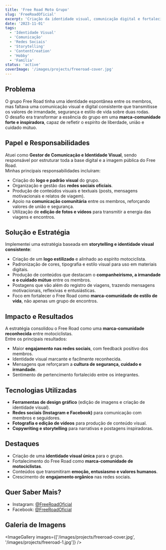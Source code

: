 ```yaml
---
title: 'Free Road Moto Grupo'
slug: 'FreeRoadOficial'
excerpt: 'Criação da identidade visual, comunicação digital e fortalecimento da comunidade de motociclistas Free Road.'
date: '2023-11-01'
tags:
  - 'Identidade Visual'
  - 'Comunicação'
  - 'Redes Sociais'
  - 'Storytelling'
  - 'ContentCreation'
  - 'Hobby'
  - 'Família'
status: 'active'
coverImage: '/images/projects/freeroad-cover.jpg'
---
```


## Problema

O grupo Free Road tinha uma identidade espontânea entre os membros, mas faltava uma comunicação visual e digital consistente que transmitisse os valores de irmandade, segurança e estilo de vida sobre duas rodas.  
O desafio era transformar a essência do grupo em uma **marca-comunidade forte e inspiradora**, capaz de refletir o espírito de liberdade, união e cuidado mútuo.

## Papel e Responsabilidades

Atuei como **Gestor de Comunicação e Identidade Visual**, sendo responsável por estruturar toda a base digital e a imagem pública do Free Road.  
Minhas principais responsabilidades incluíram:

- Criação do **logo e padrão visual** do grupo.
- Organização e gestão das **redes sociais oficiais**.
- Produção de conteúdos visuais e textuais (posts, mensagens motivacionais e relatos de viagem).
- Apoio na **comunicação comunitária** entre os membros, reforçando valores de união e segurança.
- Utilização de **edição de fotos e vídeos** para transmitir a energia das viagens e encontros.

## Solução e Estratégia

Implementei uma estratégia baseada em **storytelling e identidade visual consistente**:

- Criação de um **logo estilizado** e alinhado ao espírito motociclista.
- Padronização de cores, tipografia e estilo visual para uso em materiais digitais.
- Produção de conteúdos que destacam o **companheirismo, a irmandade e o cuidado mútuo** entre os membros.
- Postagens que vão além do registro de viagens, trazendo mensagens motivacionais, reflexivas e entusiásticas.
- Foco em fortalecer o Free Road como **marca-comunidade de estilo de vida**, não apenas um grupo de encontros.

## Impacto e Resultados

A estratégia consolidou o Free Road como uma **marca-comunidade reconhecida** entre motociclistas.  
Entre os principais resultados:

- Maior **engajamento nas redes sociais**, com feedback positivo dos membros.
- Identidade visual marcante e facilmente reconhecida.
- Mensagens que reforçaram a **cultura de segurança, cuidado e irmandade**.
- Sentimento de pertencimento fortalecido entre os integrantes.

## Tecnologias Utilizadas

- **Ferramentas de design gráfico** (edição de imagens e criação de identidade visual).
- **Redes sociais (Instagram e Facebook)** para comunicação com membros e seguidores.
- **Fotografia e edição de vídeos** para produção de conteúdo visual.
- **Copywriting e storytelling** para narrativas e postagens inspiradoras.

## Destaques

- Criação de uma **identidade visual única** para o grupo.
- Fortalecimento do Free Road como **marca-comunidade de motociclistas**.
- Conteúdos que transmitiram **emoção, entusiasmo e valores humanos**.
- Crescimento de **engajamento orgânico** nas redes sociais.

## Quer Saber Mais?

- Instagram: <a href="https://www.instagram.com/freeroadoficial/" target="_blank" rel="noopener noreferrer">@FreeRoadOficial</a>
- Facebook: <a href="https://www.facebook.com/FreeRoadOficial" target="_blank" rel="noopener noreferrer">@FreeRoadOficial</a>

## Galeria de Imagens

<ImageGallery images={['/images/projects/freeroad-cover.jpg', '/images/projects/freeroad-1.jpg']} />
